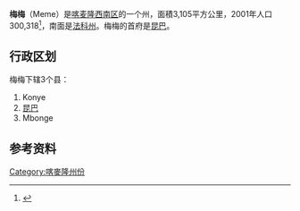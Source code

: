 {{Infobox Settlement
<!--See the Table at Infobox Settlement for all fields and descriptions of usage-->
<!-- Basic info  ---------------->
|name                   =梅梅
|other_name             =
|native_name            =  <!-- for cities whose native name is not in English -->
|nickname               = 
|settlement_type        =州
|motto                  =
<!-- images and maps  ----------->
|image_skyline          =
|imagesize              = 
|image_caption          = 
|image_flag             = 
|flag_size              =
|image_seal             = 
|seal_size              =
|image_shield           = 
|shield_size            =
|image_map              = CM-Meme.png
|mapsize                = 260px
|map_caption            = 梅梅在喀麦隆的位置
|pushpin_map            = <!-- the name of a location map as per http://en.wikipedia.org/wiki/Template:Location_map -->
|pushpin_label_position = bottom
|pushpin_mapsize        = 300
|pushpin_map_caption    =
<!-- Location ------------------>
|subdivision_type       = 国家
|subdivision_name       = {{flag|Cameroon}}
|subdivision_type1      =区
|subdivision_name1      =西南区
|subdivision_type2      = 首府
|subdivision_name2      = [[昆巴|昆巴]]
|subdivision_type3      =
|subdivision_name3      = 
|<!-- Politics ----------------->
|government_footnotes   =
|government_type        =
|leader_title           =
|leader_name            =
|leader_title1          =  <!-- for places with, say, both a mayor and a city manager -->
|leader_name1           =
|established_title      =  <!-- Settled -->
|established_date       = 
<!-- Area    --------------------->
|area_magnitude         = 
|unit_pref                =Imperial <!--Enter: Imperial, if Imperial (metric) is desired-->
|area_footnotes           =
|area_total_km2           =3105<!-- ALL fields dealing with a measurements are subject to automatic unit conversion-->
|area_land_km2            = <!--See table @ Template:Infobox Settlement for details on automatic unit conversion-->
<!-- Population   ----------------------->
|population_as_of               =2005
|population_footnotes           =
|population_note                =
|population_total               =326,734
|population_density_km2         =
|population_density_sq_mi       =
|population_metro               =
|population_density_metro_km2   =
|population_density_metro_sq_mi =
|population_blank1_title        =Ethnicities
|population_blank1              =
|population_density_blank1_km2 =   
|population_density_blank1_sq_mi =
<!-- General information  --------------->
|timezone               =[[西非时间|WAT]]
|utc_offset             = +1
|timezone_DST           = 
|utc_offset_DST         = 
|latd=|latm=|lats= 
|longd=|longm=|longs=
|elevation_footnotes    =  <!--for references: use <ref> </ref> tags-->
|elevation_m            = 
|elevation_ft           =
<!-- Area/postal codes & others -------->
|postal_code_type       =  <!-- enter ZIP code, Postcode, Post code, Postal code... -->
|postal_code            =
|area_code              =
|blank_name             =
|blank_info             =
|blank1_name            =
|blank1_info            =
|website                = 
|footnotes              = 
}} 

'''梅梅'''（Meme）是[[喀麦隆|喀麦隆]][[西南区_(喀麦隆)|西南区]]的一个州，面積3,105平方公里，2001年人口300,318<ref>{{cite web|url=http://www.statoids.com/ycm.html|title=Departments of Cameroon|publisher=Statoids, obtained from  Institut national de la statistique (Cameroun) - Annuaire statistique du Cameroun 2004|accessdate=April 6, 2009|archive-date=2009-04-26|archive-url=https://web.archive.org/web/20090426101754/http://www.statoids.com/ycm.html|dead-url=no}}</ref>，南面是[[法科州|法科州]]。梅梅的首府是[[昆巴|昆巴]]。

==行政区划==
梅梅下辖3个县：
# Konye
# [[昆巴|昆巴]] 
# Mbonge

==参考资料==
{{reflist}}
{{coord|4|38|16|N|9|26|27|E|display=title}}

{{喀麥隆州份}}

{{Cameroon-geo-stub}}
[[Category:喀麥隆州份|Category:喀麥隆州份]]